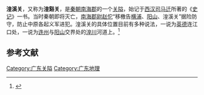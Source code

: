 '''湟溪关'''，又称为'''湟谿关'''，是[[秦朝|秦朝]][[南海郡|南海郡]]的一个[[关隘|关隘]]，始记于[[西汉|西汉]][[司马迁|司马迁]]所著的《[[史记|史记]]》一书。当时秦朝即将灭亡，[[南海郡|南海]][[郡尉|郡尉]][[赵佗|赵佗]]“移檄告[[横浦关|横浦]]、[[阳山关|阳山]]、湟溪关”据险防守，防止中原各起义军进犯。湟溪关的具体位置目前有多种说法，一说为[[英德|英德]]连江口处，一说为[[连州|连州]]与[[阳山|阳山]]交界处的[[湟川|湟川]]河道上。<ref>{{Cite journal|author= 罗耀辉 |title= 关于阳山、湟溪二关的思考 | journal= 广东史志 | year= 2018 |issue= 5}}</ref>

==参考文献==
{{reflist}}
[[Category:广东关隘|Category:广东关隘]]
[[Category:广东地理|Category:广东地理]]